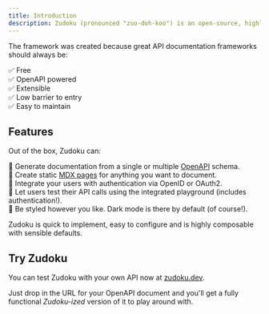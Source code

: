 ```yaml
---
title: Introduction
description: Zudoku (pronounced "zoo-doh-koo") is an open-source, highly customizable API documentation framework for building quality developer experiences using MDX and OpenAPI.
---
```


The framework was created because great API documentation frameworks should always be:

✅ Free<br />
✅ OpenAPI powered<br />
✅ Extensible<br />
✅ Low barrier to entry<br />
✅ Easy to maintain<br />

## Features

Out of the box, Zudoku can:

🚀 Generate documentation from a single or multiple [OpenAPI](https://www.openapis.org/) schema.<br />
📄 Create static [MDX pages](https://mdxjs.com/) for anything you want to document.<br />
🔐 Integrate your users with authentication via OpenID or OAuth2.<br />
🧪 Let users test their API calls using the integrated playground (includes authentication!).<br />
🎨 Be styled however you like. Dark mode is there by default (of course!).

Zudoku is quick to implement, easy to configure and is highly composable with sensible defaults.

## Try Zudoku

You can test Zudoku with your own API now at [zudoku.dev](https://zudoku.dev).

Just drop in the URL for your OpenAPI document and you'll get a fully functional _Zudoku-ized_ version of it to play around with.
